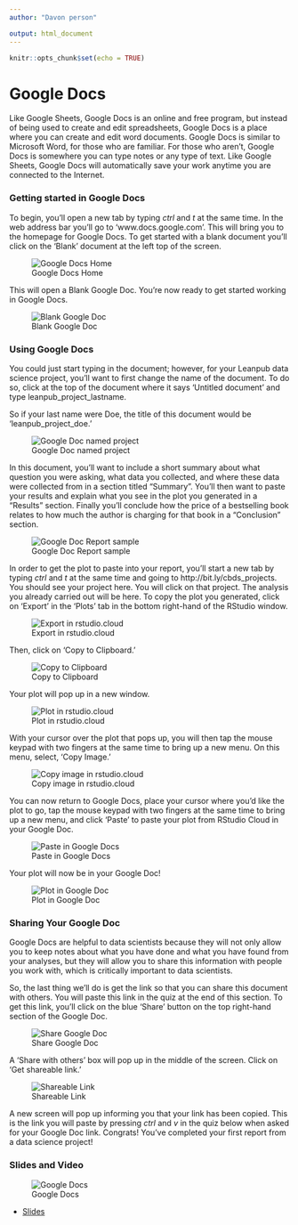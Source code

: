 ```yaml
---
author: "Davon person"

output: html_document
---
```


```r
knitr::opts_chunk$set(echo = TRUE)
```

# Google Docs

Like Google Sheets, Google Docs is an online and free program, but instead of being used to create and edit spreadsheets, Google Docs is a place where you can create and edit word documents. Google Docs is similar to Microsoft Word, for those who are familiar. For those who aren't, Google Docs is somewhere you can type notes or any type of text. Like Google Sheets, Google Docs will automatically save your work anytime you are connected to the Internet.  

### Getting started in Google Docs
To begin, you'll open a new tab by typing _ctrl_ and _t_ at the same time. In the web address bar you'll go to 'www.docs.google.com'. This will bring you to the homepage for Google Docs. To get started with a blank document you'll click on the 'Blank' document at the left top of the screen.


![Google Docs Home](https://docs.google.com/presentation/d/13arBfuP1WFhTca0XCZNMBB7G1gxn8ZCJhpxsqdpDz_A/export/png?id=13arBfuP1WFhTca0XCZNMBB7G1gxn8ZCJhpxsqdpDz_A&pageid=g2bfdb07292_0_151)

This will open a Blank Google Doc. You're now ready to get started working in Google Docs.


![Blank Google Doc](https://docs.google.com/presentation/d/13arBfuP1WFhTca0XCZNMBB7G1gxn8ZCJhpxsqdpDz_A/export/png?id=13arBfuP1WFhTca0XCZNMBB7G1gxn8ZCJhpxsqdpDz_A&pageid=g2f978f5b06_0_3)

### Using Google Docs

You could just start typing in the document; however, for your Leanpub data science project, you'll want to first change the name of the document. To do so, click at the top of the document where it says 'Untitled document' and type leanpub_project_lastname.

So if your last name were Doe, the title of this document would be 'leanpub_project_doe.'


![Google Doc named project](https://docs.google.com/presentation/d/13arBfuP1WFhTca0XCZNMBB7G1gxn8ZCJhpxsqdpDz_A/export/png?id=13arBfuP1WFhTca0XCZNMBB7G1gxn8ZCJhpxsqdpDz_A&pageid=g2f978f5b06_0_11)

In this document, you'll want to include a short summary about what question you were asking, what data you collected, and where these data were collected from in a section titled "Summary". You'll then want to paste your results and explain what you see in the plot you generated in a "Results" section. Finally you'll conclude how the price of a bestselling book relates to how much the author is charging for that book in a "Conclusion" section.


![Google Doc Report sample](https://docs.google.com/presentation/d/13arBfuP1WFhTca0XCZNMBB7G1gxn8ZCJhpxsqdpDz_A/export/png?id=13arBfuP1WFhTca0XCZNMBB7G1gxn8ZCJhpxsqdpDz_A&pageid=g2f978f5b06_0_16)

In order to get the plot to paste into your report, you'll start a new tab by typing _ctrl_ and _t_ at the same time and going to http://bit.ly/cbds_projects. You should see your project here. You will click on that project. The analysis you already carried out will be here. To copy the plot you generated, click on 'Export' in the 'Plots' tab in the bottom right-hand of the RStudio window.


![Export in rstudio.cloud](https://docs.google.com/presentation/d/13arBfuP1WFhTca0XCZNMBB7G1gxn8ZCJhpxsqdpDz_A/export/png?id=13arBfuP1WFhTca0XCZNMBB7G1gxn8ZCJhpxsqdpDz_A&pageid=g2f978f5b06_0_22)

Then, click on 'Copy to Clipboard.'


![Copy to Clipboard](https://docs.google.com/presentation/d/13arBfuP1WFhTca0XCZNMBB7G1gxn8ZCJhpxsqdpDz_A/export/png?id=13arBfuP1WFhTca0XCZNMBB7G1gxn8ZCJhpxsqdpDz_A&pageid=g2f978f5b06_0_36)

Your plot will pop up in a new window.


![Plot in rstudio.cloud](https://docs.google.com/presentation/d/13arBfuP1WFhTca0XCZNMBB7G1gxn8ZCJhpxsqdpDz_A/export/png?id=13arBfuP1WFhTca0XCZNMBB7G1gxn8ZCJhpxsqdpDz_A&pageid=g2f978f5b06_0_41)

With your cursor over the plot that pops up, you will then tap the mouse keypad with two fingers at the same time to bring up a new menu. On this menu, select, 'Copy Image.'


![Copy image in rstudio.cloud](https://docs.google.com/presentation/d/13arBfuP1WFhTca0XCZNMBB7G1gxn8ZCJhpxsqdpDz_A/export/png?id=13arBfuP1WFhTca0XCZNMBB7G1gxn8ZCJhpxsqdpDz_A&pageid=g2f978f5b06_0_46)

You can now return to Google Docs, place your cursor where you'd like the plot to go, tap the mouse keypad with two fingers at the same time to bring up a new menu, and click 'Paste' to paste your plot from RStudio Cloud in your Google Doc.


![Paste in Google Docs](https://docs.google.com/presentation/d/13arBfuP1WFhTca0XCZNMBB7G1gxn8ZCJhpxsqdpDz_A/export/png?id=13arBfuP1WFhTca0XCZNMBB7G1gxn8ZCJhpxsqdpDz_A&pageid=g2f978f5b06_0_57)

Your plot will now be in your Google Doc!


![Plot in Google Doc](https://docs.google.com/presentation/d/13arBfuP1WFhTca0XCZNMBB7G1gxn8ZCJhpxsqdpDz_A/export/png?id=13arBfuP1WFhTca0XCZNMBB7G1gxn8ZCJhpxsqdpDz_A&pageid=g2f978f5b06_0_61)

### Sharing Your Google Doc

Google Docs are helpful to data scientists because they will not only allow you to keep notes about what you have done and what you have found from your analyses, but they will allow you to share this information with people you work with, which is critically important to data scientists.

So, the last thing we'll do is get the link so that you can share this document with others. You will paste this link in the quiz at the end of this section. To get this link, you'll click on the blue 'Share' button on the top right-hand section of the Google Doc.


![Share Google Doc](https://docs.google.com/presentation/d/13arBfuP1WFhTca0XCZNMBB7G1gxn8ZCJhpxsqdpDz_A/export/png?id=13arBfuP1WFhTca0XCZNMBB7G1gxn8ZCJhpxsqdpDz_A&pageid=g2f978f5b06_0_68)


A 'Share with others' box will pop up in the middle of the screen. Click on 'Get shareable link.'


![Shareable Link](https://docs.google.com/presentation/d/13arBfuP1WFhTca0XCZNMBB7G1gxn8ZCJhpxsqdpDz_A/export/png?id=13arBfuP1WFhTca0XCZNMBB7G1gxn8ZCJhpxsqdpDz_A&pageid=g2f978f5b06_0_72)

A new screen will pop up informing you that your link has been copied. This is the link you will paste by pressing _ctrl_ and _v_ in the quiz below when asked for your Google Doc link. Congrats! You've completed your first report from a data science project!

### Slides and Video

![Google Docs](https://youtu.be/p-594SFMNa4)

* [Slides](https://docs.google.com/presentation/d/13arBfuP1WFhTca0XCZNMBB7G1gxn8ZCJhpxsqdpDz_A/edit?usp=sharing)
